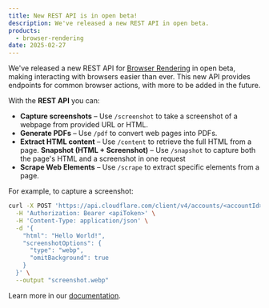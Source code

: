```yaml
---
title: New REST API is in open beta!
description: We've released a new REST API in open beta.
products:
  - browser-rendering
date: 2025-02-27
---
```


We've released a new REST API for [Browser Rendering](/browser-rendering/) in open beta, making interacting with browsers easier than ever. This new API provides endpoints for common browser actions, with more to be added in the future.

With the **REST API** you can:

- **Capture screenshots** – Use `/screenshot` to take a screenshot of a webpage from provided URL or HTML.
- **Generate PDFs** – Use `/pdf` to convert web pages into PDFs.
- **Extract HTML content** – Use `/content` to retrieve the full HTML from a page.
  **Snapshot (HTML + Screenshot)** – Use `/snapshot` to capture both the page's HTML and a screenshot in one request
- **Scrape Web Elements** – Use `/scrape` to extract specific elements from a page.

For example, to capture a screenshot:

```bash title="Screenshot example"
curl -X POST 'https://api.cloudflare.com/client/v4/accounts/<accountId>/browser-rendering/screenshot' \
  -H 'Authorization: Bearer <apiToken>' \
  -H 'Content-Type: application/json' \
  -d '{
    "html": "Hello World!",
    "screenshotOptions": {
      "type": "webp",
      "omitBackground": true
    }
  }' \
  --output "screenshot.webp"
```

Learn more in our [documentation](/browser-rendering/rest-api/).
